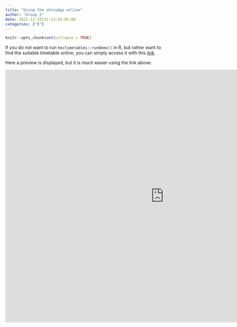 ```yaml
---
title: "Using the shinyApp online"
author: "Group 2"
date: 2021-12-15T21:13:14-05:00
categories: ["R"]
---
```


```r
knitr::opts_chunk$set(collapse = TRUE)
```

If you do not want to run `hectimetables::runDemo()` in R, but rather want to find the suitable timetable online, you can simply access it with this [link](https://lauralopriore1997.shinyapps.io/project--G2/).

Here a preview is displayed, but it is much easier using the link above: 

<iframe src = "https://lauralopriore1997.shinyapps.io/project--G2" height=800px width=1000px frameborder="no">


